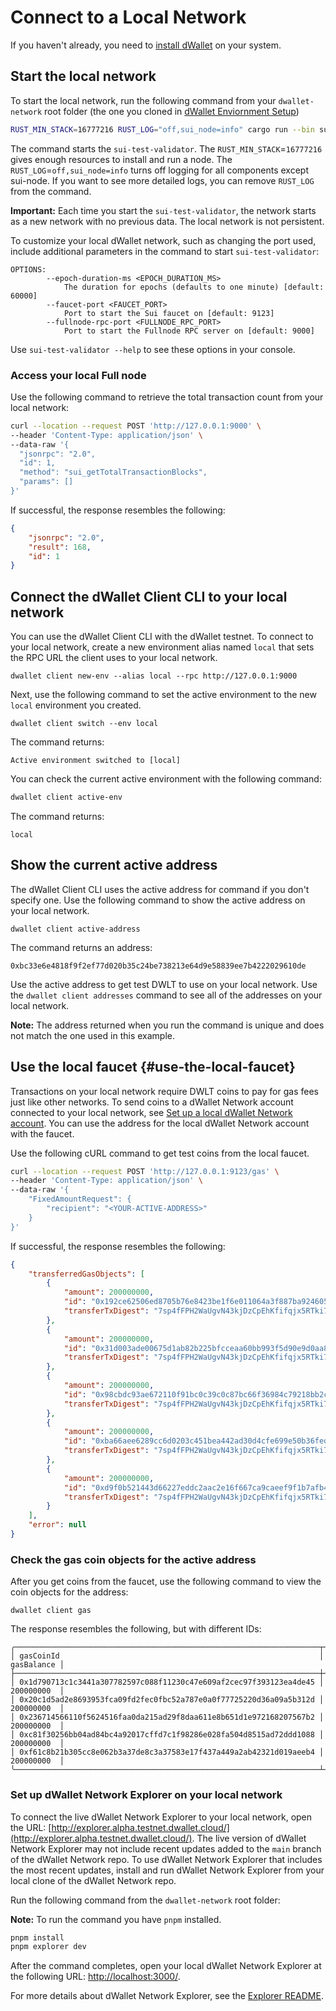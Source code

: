 
# Connect to a Local Network
If you haven't already, you need to [install dWallet](./install-dwallet.mdx) on your system.

## Start the local network

To start the local network, run the following command from your `dwallet-network` root folder (the one you cloned in [dWallet Enviornment Setup](./dwallet-network-environment.mdx))

```bash
RUST_MIN_STACK=16777216 RUST_LOG="off,sui_node=info" cargo run --bin sui-test-validator
```

The command starts the `sui-test-validator`. The `RUST_MIN_STACK`=`16777216` gives enough resources to install and run a node. The `RUST_LOG`=`off,sui_node=info` turns off logging for all components except
sui-node. If you want to see more detailed logs, you can remove `RUST_LOG` from the command.

**Important:** Each time you start the `sui-test-validator`, the network starts as a new network with no previous data. The local network is not persistent.

To customize your local dWallet network, such as changing the port used, include additional parameters in the command to start `sui-test-validator`:

```
OPTIONS:
        --epoch-duration-ms <EPOCH_DURATION_MS>
            The duration for epochs (defaults to one minute) [default: 60000]
        --faucet-port <FAUCET_PORT>
            Port to start the Sui faucet on [default: 9123]
        --fullnode-rpc-port <FULLNODE_RPC_PORT>
            Port to start the Fullnode RPC server on [default: 9000]
```

Use `sui-test-validator --help` to see these options in your console.

### Access your local Full node

Use the following command to retrieve the total transaction count from your local network:

```bash
curl --location --request POST 'http://127.0.0.1:9000' \
--header 'Content-Type: application/json' \
--data-raw '{
  "jsonrpc": "2.0",
  "id": 1,
  "method": "sui_getTotalTransactionBlocks",
  "params": []
}'
```

If successful, the response resembles the following:

```json
{
    "jsonrpc": "2.0",
    "result": 168,
    "id": 1
}
```

## Connect the dWallet Client CLI to your local network

You can use the dWallet Client CLI with the dWallet testnet. To connect to your local network, create a new environment alias named `local` that sets the RPC URL the client uses to your local network.

```shell
dwallet client new-env --alias local --rpc http://127.0.0.1:9000
```

Next, use the following command to set the active environment to the new `local` environment you created.

```
dwallet client switch --env local
```

The command returns:

`Active environment switched to [local]`

You can check the current active environment with the following command:

```bash
dwallet client active-env
```

The command returns:

`local`

## Show the current active address

The dWallet Client CLI uses the active address for command if you don't specify one. Use the following command to show the active address on your local network.

```
dwallet client active-address
```

The command returns an address:

`0xbc33e6e4818f9f2ef77d020b35c24be738213e64d9e58839ee7b4222029610de`

Use the active address to get test DWLT to use on your local network. Use the `dwallet client addresses` command to see all of the addresses on your local network.

**Note:** The address returned when you run the command is unique and does not match the one used in this example.

## Use the local faucet {#use-the-local-faucet}

Transactions on your local network require DWLT coins to pay for gas fees just like other networks. To send coins to a dWallet Network account connected to your local network, see [Set up a local dWallet Network account](#show-the-current-active-address). You can use the address for the local dWallet Network account with the faucet.

Use the following cURL command to get test coins from the local faucet.

```bash
curl --location --request POST 'http://127.0.0.1:9123/gas' \
--header 'Content-Type: application/json' \
--data-raw '{
    "FixedAmountRequest": {
        "recipient": "<YOUR-ACTIVE-ADDRESS>"
    }
}'
```

If successful, the response resembles the following:

```json
{
    "transferredGasObjects": [
        {
            "amount": 200000000,
            "id": "0x192ce62506ed8705b76e8423be1f6e011064a3f887ba924605f27a8c83c8c970",
            "transferTxDigest": "7sp4fFPH2WaUgvN43kjDzCpEhKfifqjx5RTki74y8T3E"
        },
        {
            "amount": 200000000,
            "id": "0x31d003ade00675d1ab82b225bfcceaa60bb993f5d90e9d0aa88f81dc24ec14d6",
            "transferTxDigest": "7sp4fFPH2WaUgvN43kjDzCpEhKfifqjx5RTki74y8T3E"
        },
        {
            "amount": 200000000,
            "id": "0x98cbdc93ae672110f91bc0c39c0c87bc66f36984c79218bb2c0bac967260970c",
            "transferTxDigest": "7sp4fFPH2WaUgvN43kjDzCpEhKfifqjx5RTki74y8T3E"
        },
        {
            "amount": 200000000,
            "id": "0xba66aee6289cc6d0203c451bea442ad30d4cfe699e50b36fed0ff3e99ba51529",
            "transferTxDigest": "7sp4fFPH2WaUgvN43kjDzCpEhKfifqjx5RTki74y8T3E"
        },
        {
            "amount": 200000000,
            "id": "0xd9f0b521443d66227eddc2aac2e16f667ca9caeef9f1b7afb4a6c2fc7dcb58d8",
            "transferTxDigest": "7sp4fFPH2WaUgvN43kjDzCpEhKfifqjx5RTki74y8T3E"
        }
    ],
    "error": null
}
```

### Check the gas coin objects for the active address

After you get coins from the faucet, use the following command to view the coin objects for the address:

```shell
dwallet client gas
```

The response resembles the following, but with different IDs:

```shell
╭────────────────────────────────────────────────────────────────────┬────────────╮
│ gasCoinId                                                          │ gasBalance │
├────────────────────────────────────────────────────────────────────┼────────────┤
│ 0x1d790713c1c3441a307782597c088f11230c47e609af2cec97f393123ea4de45 │ 200000000  │
│ 0x20c1d5ad2e8693953fca09fd2fec0fbc52a787e0a0f77725220d36a09a5b312d │ 200000000  │
│ 0x236714566110f5624516faa0da215ad29f8daa611e8b651d1e972168207567b2 │ 200000000  │
│ 0xc81f30256bb04ad84bc4a92017cffd7c1f98286e028fa504d8515ad72ddd1088 │ 200000000  │
│ 0xf61c8b21b305cc8e062b3a37de8c3a37583e17f437a449a2ab42321d019aeeb4 │ 200000000  │
╰────────────────────────────────────────────────────────────────────┴────────────╯
```

### Set up dWallet Network Explorer on your local network

To connect the live dWallet Network Explorer to your local network, open the URL: [http://explorer.alpha.testnet.dwallet.cloud/](http://explorer.alpha.testnet.dwallet.cloud/). The live version of dWallet Network Explorer may not include recent updates added to the `main` branch of the dWallet Network repo. To use dWallet Network Explorer that includes the most recent updates, install and run dWallet Network Explorer from your local clone of the dWallet Network repo.

Run the following command from the `dwallet-network` root folder:

**Note:** To run the command you have `pnpm` installed.

```bash
pnpm install
pnpm explorer dev
```

After the command completes, open your local dWallet Network Explorer at the following URL: [http://localhost:3000/](http://localhost:3000/).

For more details about dWallet Network Explorer, see the [Explorer README](https://github.com/dwallet-labs/dwallet-network/blob/main/apps/explorer/README.md#set-up).